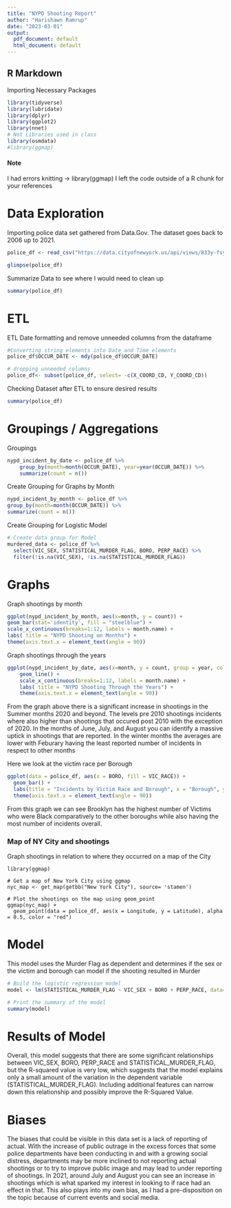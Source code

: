 ```yaml
---
title: "NYPD Shooting Report"
author: "Harishawn Ramrup"
date: "2023-03-01"
output:
  pdf_document: default
  html_document: default
---
```




## R Markdown

Importing Necessary Packages 
``` r
library(tidyverse)
library(lubridate)
library(dplyr)
library(ggplot2)
library(nnet)
# Not Libraries used in class
library(osmdata)
#library(ggmap)

```

#### Note
I had errors knitting -> library(ggmap)
I left the code outside of a R chunk for your references


# Data Exploration

Importing police data set gathered from Data.Gov. The dataset goes back to 2006 up to 2021. 

``` r
police_df <- read_csv("https://data.cityofnewyork.us/api/views/833y-fsy8/rows.csv?accessType=DOWNLOAD")
```

``` r
glimpse(police_df)

```


Summarize Data to see where I would need to clean up 
``` r
summary(police_df)
```

# ETL

ETL Date formatting and remove unneeded columns from the dataframe 
``` r
#Converting string elements into Date and Time elements
police_df$OCCUR_DATE <- mdy(police_df$OCCUR_DATE)

# dropping unneeded columns
police_df<- subset(police_df, select= -c(X_COORD_CD, Y_COORD_CD))

```

Checking Dataset after ETL to ensure desired results
``` r
summary(police_df)
```

# Groupings / Aggregations

Groupings
```r
nypd_incident_by_date <- police_df %>%
    group_by(month=month(OCCUR_DATE), year=year(OCCUR_DATE)) %>%
    summarize(count = n())

```

Create Grouping for Graphs by Month

``` r
nypd_incident_by_month <- police_df %>%
group_by(month=month(OCCUR_DATE)) %>%
summarize(count = n())


```

Create Grouping for Logistic Model
```r

# Create data group for Model
murdered_data <- police_df %>% 
  select(VIC_SEX, STATISTICAL_MURDER_FLAG, BORO, PERP_RACE) %>% 
  filter(!is.na(VIC_SEX), !is.na(STATISTICAL_MURDER_FLAG))

```

# Graphs

Graph shootings by month

``` r
ggplot(nypd_incident_by_month, aes(x=month, y = count)) +
geom_bar(stat='identity', fill = "steelblue") +
scale_x_continuous(breaks=1:12, labels = month.name) +
labs( title = "NYPD Shooting on Months") +
theme(axis.text.x = element_text(angle = 90))

```

Graph shootings through the years
``` r
ggplot(nypd_incident_by_date, aes(x=month, y = count, group = year, color=year)) +
    geom_line() +
    scale_x_continuous(breaks=1:12, labels = month.name) +
    labs( title = "NYPD Shooting Through the Years") +
    theme(axis.text.x = element_text(angle = 90))

```
From the graph above there is a significant increase in shootings in the Summer months 2020 and beyond. The levels pre 2010 shootings incidents where also higher than shootings that occured post 2010 with the exception of 2020. In the months of June, July, and August you can identify a massive uptick in shootings that are reported. In the winter months the averages are lower with Feburary having the least reported number of incidents in respect to other months



Here we look at the victim race per Borough
```r
ggplot(data = police_df, aes(x = BORO, fill = VIC_RACE)) +
  geom_bar() +
  labs(title = "Incidents by Victim Race and Borough", x = "Borough", y = "Count", fill = "Victim Race", angel=90) +
  theme(axis.text.x = element_text(angle = 90))


```
From this graph we can see Brooklyn has the highest number of Victims who were Black comparatively to the other boroughs while also having the most number of incidents overall. 

### Map of NY City and shootings 
Graph shootings in relation to where they occurred on a map of the City

``` 
library(ggmap)

# Get a map of New York City using ggmap
nyc_map <- get_map(getbb("New York City"), source= 'stamen')

# Plot the shootings on the map using geom_point
ggmap(nyc_map) +
  geom_point(data = police_df, aes(x = Longitude, y = Latitude), alpha = 0.5, color = "red")
```



# Model


This model uses the Murder Flag as dependent and determines if the sex or the victim and borough can model if the shooting resulted in Murder
```r

# Build the logistic regression model
model <- lm(STATISTICAL_MURDER_FLAG ~ VIC_SEX + BORO + PERP_RACE, data=murdered_data)

# Print the summary of the model
summary(model)


```

# Results of Model
Overall, this model suggests that there are some significant relationships between VIC_SEX, BORO, PERP_RACE and STATISTICAL_MURDER_FLAG,
but the R-squared value is very low, which suggests that the model explains only a small amount of the variation in the dependent variable (STATISTICAL_MURDER_FLAG). Including additional features can narrow down this relationship and possibly improve the R-Squared Value.

# Biases

The biases that could be visible in this data set is a lack of reporting of actual. With the increase of public outrage in the excess forces that some police departments have been conducting in and with a growing social distress, departments may be more inclined to not reporting actual shootings or to try to improve public image and may lead to under reporting of shootings. In 2021, around July and August you can see an increase in shootings which is what sparked my interest in looking to if race had an effect in that. This also plays into my own bias, as I had a pre-disposition on the topic because of current events and social media.
